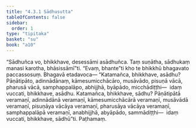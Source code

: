 ```yaml
---
title: "4.3.1 Sādhusutta"
tableOfContents: false
sidebar:
  order: 1
type: "tipitaka"
basket: "su"
book: "a10"
---
```



<DynamicBreadcrumb />

<Division number="178" book="a10">

<Paragraph number="1320" book="a10">
“Sādhuñca vo, bhikkhave, desessāmi asādhuñca. Taṃ suṇātha, sādhukaṃ manasi karotha, bhāsissāmī”ti. “Evaṃ, bhante”ti kho te bhikkhū bhagavato paccassosuṃ. Bhagavā etadavoca—
</Paragraph>

<Paragraph number="1321" book="a10">
“Katamañca, bhikkhave, asādhu? Pāṇātipāto, adinnādānaṃ, kāmesumicchācāro, musāvādo, pisuṇā vācā, pharusā vācā, samphappalāpo, abhijjhā, byāpādo, micchādiṭṭhi—  idaṃ vuccati, bhikkhave, asādhu.
</Paragraph>

<Paragraph number="1322" book="a10">
Katamañca, bhikkhave, sādhu? Pāṇātipātā veramaṇī, adinnādānā veramaṇī, kāmesumicchācārā veramaṇī, musāvādā veramaṇī, pisuṇāya vācāya veramaṇī, pharusāya vācāya veramaṇī, samphappalāpā veramaṇī, anabhijjhā, abyāpādo, sammādiṭṭhi—  idaṃ vuccati, bhikkhave, sādhū”ti.

</Paragraph>
</Division>

<Paragraph number="1323" type="center" book="a10">
Paṭhamaṃ.
</Paragraph>